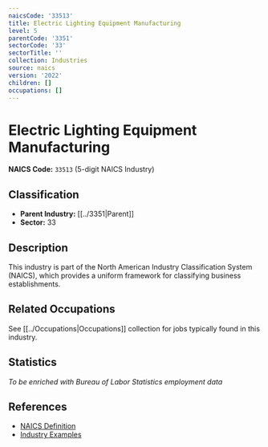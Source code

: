 ```yaml
---
naicsCode: '33513'
title: Electric Lighting Equipment Manufacturing
level: 5
parentCode: '3351'
sectorCode: '33'
sectorTitle: ''
collection: Industries
source: naics
version: '2022'
children: []
occupations: []
---
```

# Electric Lighting Equipment Manufacturing

**NAICS Code:** `33513` (5-digit NAICS Industry)

## Classification

- **Parent Industry:** [[../3351|Parent]]
- **Sector:** 33

## Description

This industry is part of the North American Industry Classification System (NAICS), which provides a uniform framework for classifying business establishments.

## Related Occupations

See [[../Occupations|Occupations]] collection for jobs typically found in this industry.

## Statistics

*To be enriched with Bureau of Labor Statistics employment data*

## References

- [NAICS Definition](https://www.census.gov/naics/)
- [Industry Examples](https://www.census.gov/naics/2022NAICS/)
